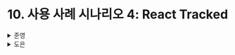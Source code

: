 # 10. 사용 사례 시나리오 4: React Tracked

<details>
  <summary>준영</summary>
  ### 사용 사례 시나리오 4: React Tracked

React Tracked의 특징은 다음과 같다.

- 속성 감지를 기반 `상태 사용 추적` 라이브러리
- Valtio와 동일하게 `Proxy` 사용으로 리렌더링 최적화

추가적으로 리액트 뿐만 아니라 Redux, Zustand 등 다른 라이브러리와 함께 사용이 가능하다.

### React Tracked 이해하기

React Tracked는 상태 관리 기능을 제공하지는 않는다.<br/>
하지만 `상태 사용 추적`을 통한 **리렌더링 최적화 기능을 제공**한다.

다시 React Context에 대해 상기 시켜보자.

- 컴포넌트 트리의 서브 트리를 Provider로 묶어 각 서브 트리에서 다른 컨텍스트를 사용할 수 있다.
- 컨텍스트의 속성 중 하나가 변경되더라도 Provider 내의 해당 컨텍스트를 사용하는 모든 컴포넌트에서 리렌더링이 발생한다.

먼저, 컨텍스트를 활용하여 작성한 코드를 살펴보자.

```tsx
const useValue = () => useState({ count: 0, text: 'hello' });

const StateContext = createContext(useValue);

const useStateContext = () => {
  const contextValue = useContext(StateContext);
  if (contextValue === null) {
    throw new Error('Please use Provider');
  }
  return contextValue;
};

const Counter = () => {
  const [state, setState] = useStateContext();
  const inc = () => {
    setState((prev) => ({
      ...prev,
      count: prev.count + 1,
    }));
  };

  return (
    <div>
      count: {state.count}
      <button onClick={inc}>+1</button>
    </div>
  );
};
```

위 경우, 컨텍스트에 등록된 값중, `count`만을 사용하고 있지만, `text`만 변경되어도 컨텍스트의 변경이 감지되어 **컨텍스트를 사용중인 모든 컴포넌트에서 리렌더링이 발생한다**는 문제가 발생한다.

React Tracked는 Provider와 useTracked 훅을 제공한다.<br/>
`Provider`는 컨텍스트에서 사용하는 Provider와 동일한 역할을 수행한다.<br/>
`useTracked`는 useContext 대신 사용이 가능한 훅으로 Provider 내에 저장된 컨텍스트를 추적한다.<br/>
따라서 해당 속성의 변경을 감지하고 컨텍스트를 사용하는 모든 컴포넌트가 아닌, 해당 속성만을 사용하고 있는 컴포넌트를 추적하여 리렌더링한다.
이렇게 useTracked 훅으로 어떤 상태가 사용되었는지를 감지하는 **상태 추적 기능**을 통해 리렌더링을 최적화한다.

```tsx
import { createContainer } from 'react-tracked';

const useValue = () => useState({ count: 0, text: 'hello' });

const { Provider, useTracked } = createContainer(useValue);

const Counter = () => {
  const [state, setState] = useTracked();
  const inc = () => {
    setState((prev) => ({ ...prev, count: prev.count + 1 }));
  };

  return (
    <div>
      count: {state.count}
      <button onClick={inc}>+1</button>
    </div>
  );
};
```

React Tracked는 컨텍스트를 사용하지 않는 경우를 위해서 `createTrackedSelector`라는 저수준 함수를 제공한다.<br/>
`createTrackedSelector` 함수는 선택자 함수를 파라미터로 받아, `useTrackedState` 라는 훅을 반환한다.<br/>
`useTrackedState` 훅은 상태 사용 추적을 위해 전체 상태를 Proxy로 감싸 반환한다.<br/>
이를 통해 컨텍스트를 사용하지 않더라도 Redux와 같은 라이브러리와 함께 상태 추적 기능을 활용하여 리렌더링을 최적화할 수 있다.

### 향후 전망

React Tracked는 두 내부 라이브러리에 의존한다.

- proxy-compare
- use-context-selector

React Tracked는 두 가지 경우에 따라 사용법이 다르다.

- 컨텍스트를 사용한다면, `createContainer`
- 사용하지 않는다면, `createTrackedSelector`

React Tracked에서 컨텍스트를 사용할 경우, use-context-selector가 중요하다.<br/>
리액트 컨텍스트 값이 변경되었을때, 모든 컴포넌트가 리렌더링되는 방식을 개선하는데 도움을 주기 때문이다.<br/>
이 useContextSelector 훅은 향후 리액트에서 등장할 가능성이 있다고 하는데, 근 3년간 업데이트가 없는 것 같다.<br/>
만약 지원되었다면 호환성이 좋아 많이 사용되지 않았을까 싶다.

</details>

<details>
  <summary>도은</summary>
  - `React Tracked`는 **속성 감지를 기반**으로 자동으로 렌더링 최적화 수행
- 불필요한 리렌더링 제거 기능을 제공

### React Tracked 이해하기

- 상태 관리 기능 제공 X, 렌더링 최적화 기능 제공 O
- `useContext` 대신 `useTracked`를 사용해보자
  - 상태를 Proxy로 감싸서 사용을 추적
  - `Valtio`와 동일하게 사용 추적 기능

### 향후 전망

- `React Tracked`는 두 개의 내부 라이브러리에 의존
  - `proxy-compare`
  - `use-context-selector`
- React 자체에서 유사항 형태로 구현체가 등장할 가능성이 있다.

</details>
